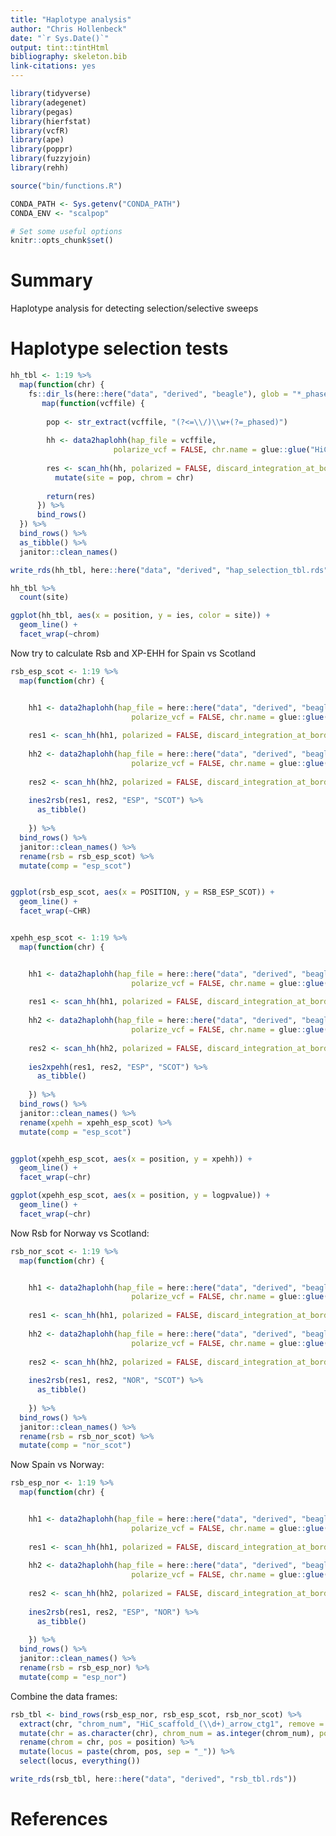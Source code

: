 ```yaml
---
title: "Haplotype analysis"
author: "Chris Hollenbeck"
date: "`r Sys.Date()`"
output: tint::tintHtml
bibliography: skeleton.bib
link-citations: yes
---
```


```r
library(tidyverse)
library(adegenet)
library(pegas)
library(hierfstat)
library(vcfR)
library(ape)
library(poppr)
library(fuzzyjoin)
library(rehh)

source("bin/functions.R")

CONDA_PATH <- Sys.getenv("CONDA_PATH")
CONDA_ENV <- "scalpop"

# Set some useful options 
knitr::opts_chunk$set()

```

# Summary

Haplotype analysis for detecting selection/selective sweeps

# Haplotype selection tests

```r
hh_tbl <- 1:19 %>%
  map(function(chr) {
    fs::dir_ls(here::here("data", "derived", "beagle"), glob = "*_phased.vcf.gz") %>%
       map(function(vcffile) {
    
        pop <- str_extract(vcffile, "(?<=\\/)\\w+(?=_phased)")
    
        hh <- data2haplohh(hap_file = vcffile,
                       polarize_vcf = FALSE, chr.name = glue::glue("HiC_scaffold_{chr}_arrow_ctg1"))
    
        res <- scan_hh(hh, polarized = FALSE, discard_integration_at_border = FALSE) %>%
          mutate(site = pop, chrom = chr)
    
        return(res)
      }) %>%
      bind_rows()
  }) %>%
  bind_rows() %>%
  as_tibble() %>%
  janitor::clean_names()

write_rds(hh_tbl, here::here("data", "derived", "hap_selection_tbl.rds"))
```


```r
hh_tbl %>%
  count(site)

ggplot(hh_tbl, aes(x = position, y = ies, color = site)) +
  geom_line() +
  facet_wrap(~chrom)

```

Now try to calculate Rsb and XP-EHH for Spain vs Scotland

```r

rsb_esp_scot <- 1:19 %>%
  map(function(chr) {


    hh1 <- data2haplohh(hap_file = here::here("data", "derived", "beagle", "ESP_phased.vcf.gz"),
                           polarize_vcf = FALSE, chr.name = glue::glue("HiC_scaffold_{chr}_arrow_ctg1"))
    
    res1 <- scan_hh(hh1, polarized = FALSE, discard_integration_at_border = FALSE)
    
    hh2 <- data2haplohh(hap_file = here::here("data", "derived", "beagle", "NE_phased.vcf.gz"),
                           polarize_vcf = FALSE, chr.name = glue::glue("HiC_scaffold_{chr}_arrow_ctg1"))
    
    res2 <- scan_hh(hh2, polarized = FALSE, discard_integration_at_border = FALSE)
    
    ines2rsb(res1, res2, "ESP", "SCOT") %>%
      as_tibble()
    
    }) %>%
  bind_rows() %>%
  janitor::clean_names() %>%
  rename(rsb = rsb_esp_scot) %>%
  mutate(comp = "esp_scot")


ggplot(rsb_esp_scot, aes(x = POSITION, y = RSB_ESP_SCOT)) +
  geom_line() +
  facet_wrap(~CHR)


xpehh_esp_scot <- 1:19 %>%
  map(function(chr) {


    hh1 <- data2haplohh(hap_file = here::here("data", "derived", "beagle", "ESP_phased.vcf.gz"),
                           polarize_vcf = FALSE, chr.name = glue::glue("HiC_scaffold_{chr}_arrow_ctg1"))
    
    res1 <- scan_hh(hh1, polarized = FALSE, discard_integration_at_border = FALSE)
    
    hh2 <- data2haplohh(hap_file = here::here("data", "derived", "beagle", "NE_phased.vcf.gz"),
                           polarize_vcf = FALSE, chr.name = glue::glue("HiC_scaffold_{chr}_arrow_ctg1"))
    
    res2 <- scan_hh(hh2, polarized = FALSE, discard_integration_at_border = FALSE)
    
    ies2xpehh(res1, res2, "ESP", "SCOT") %>%
      as_tibble()
    
    }) %>%
  bind_rows() %>%
  janitor::clean_names() %>%
  rename(xpehh = xpehh_esp_scot) %>%
  mutate(comp = "esp_scot")


ggplot(xpehh_esp_scot, aes(x = position, y = xpehh)) +
  geom_line() +
  facet_wrap(~chr)

ggplot(xpehh_esp_scot, aes(x = position, y = logpvalue)) +
  geom_line() +
  facet_wrap(~chr)

```

Now Rsb for Norway vs Scotland:

```r
rsb_nor_scot <- 1:19 %>%
  map(function(chr) {


    hh1 <- data2haplohh(hap_file = here::here("data", "derived", "beagle", "SNO_phased.vcf.gz"),
                           polarize_vcf = FALSE, chr.name = glue::glue("HiC_scaffold_{chr}_arrow_ctg1"))
    
    res1 <- scan_hh(hh1, polarized = FALSE, discard_integration_at_border = FALSE)
    
    hh2 <- data2haplohh(hap_file = here::here("data", "derived", "beagle", "NE_phased.vcf.gz"),
                           polarize_vcf = FALSE, chr.name = glue::glue("HiC_scaffold_{chr}_arrow_ctg1"))
    
    res2 <- scan_hh(hh2, polarized = FALSE, discard_integration_at_border = FALSE)
    
    ines2rsb(res1, res2, "NOR", "SCOT") %>%
      as_tibble()
    
    }) %>%
  bind_rows() %>%
  janitor::clean_names() %>%
  rename(rsb = rsb_nor_scot) %>%
  mutate(comp = "nor_scot")

```

Now Spain vs Norway:

```r
rsb_esp_nor <- 1:19 %>%
  map(function(chr) {


    hh1 <- data2haplohh(hap_file = here::here("data", "derived", "beagle", "ESP_phased.vcf.gz"),
                           polarize_vcf = FALSE, chr.name = glue::glue("HiC_scaffold_{chr}_arrow_ctg1"))
    
    res1 <- scan_hh(hh1, polarized = FALSE, discard_integration_at_border = FALSE)
    
    hh2 <- data2haplohh(hap_file = here::here("data", "derived", "beagle", "SNO_phased.vcf.gz"),
                           polarize_vcf = FALSE, chr.name = glue::glue("HiC_scaffold_{chr}_arrow_ctg1"))
    
    res2 <- scan_hh(hh2, polarized = FALSE, discard_integration_at_border = FALSE)
    
    ines2rsb(res1, res2, "ESP", "NOR") %>%
      as_tibble()
    
    }) %>%
  bind_rows() %>%
  janitor::clean_names() %>%
  rename(rsb = rsb_esp_nor) %>%
  mutate(comp = "esp_nor")
```

Combine the data frames:

```r
rsb_tbl <- bind_rows(rsb_esp_nor, rsb_esp_scot, rsb_nor_scot) %>%
  extract(chr, "chrom_num", "HiC_scaffold_(\\d+)_arrow_ctg1", remove = FALSE) %>%
  mutate(chr = as.character(chr), chrom_num = as.integer(chrom_num), position = as.integer(position)) %>%
  rename(chrom = chr, pos = position) %>%
  mutate(locus = paste(chrom, pos, sep = "_")) %>%
  select(locus, everything())

write_rds(rsb_tbl, here::here("data", "derived", "rsb_tbl.rds"))
```



# References

